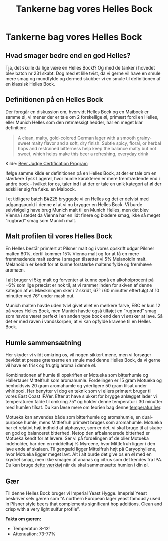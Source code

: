 ﻿---
published: 2024-09-09
title: Tankerne bag vores Helles Bock
slug: batch-231-helles-bock
summary: Mere øl
---


# Tankerne bag vores Helles Bock
## Hvad smager bedre end en god Helles?
Tja, det skulle da lige være en Helles Bock!?
Og med de tanker i hovedet blev batch nr 231 skabt. Dog med et lille tvist, da vi gerne vil have en smule mere smag og mundfylde og dermed skubber vi en smule til definitionen af en klassisk Helles Bock.

<RandomResponsiveImage />

## Definitionen på en Helles Bock
Der foregår en diskussion om, hvorvidt Helles Bock og en Maibock er samme øl, vi mener der er tale om 2 forskellige øl, primært fordi en Helles, eller Munich Helles som den retmæssigt hedder, har en meget klar definition:

> A clean, malty, gold-colored German lager with a smooth grainy-sweet malty flavor and a soft, dry finish. Subtle spicy, floral, or herbal hops and restrained bitterness help keep the balance malty but not sweet, which helps make this beer a refreshing, everyday drink

Kilde: [Beer Judge Certification Program](https://www.bjcp.org/style/2015/4/4A/munich-helles/)

Ifølge samme kilde er definitionen på en Helles Bock, at der er tale om en stærkere Tysk Lagerøl, hvor humle karakteren er mere fremtrædende end i andre bock - hvilket for os, taler ind i at der er tale en unik kategori af øl der adskiller sig fra f.eks. en Maibock.

I et tidligere batch B#225 bryggede vi en Helles og det er delvist med udgangspunkt i denne øl at vi nu brygger en Helles Bock.
Vi burde selvfølgelig have brug Munich malt til en Munich Helles, men det blev Vienna i stedet da Vienna har en lidt finere og blødere smag, ikke så meget “rugbrød” smag som Munich malt.
## Malt profilen til vores Helles Bock
En Helles består primært at Pilsner malt og i vores opskrift udgør Pilsner malten 80%, dertil kommer 15% Vienna malt og for at få en mere fremtrædende malt sødme i smagen tilsætter vi 5% Melanoidin malt. Melanoidin er kendt for at kunne forstærke maltens fylde og fremhæve aromaen.

I alt bruger vi 5kg malt og forventer at kunne opnå en alkoholprocent på +6% som lige præcist er nok til, at vi rammer inden for skiven af denne kategori af øl. Mæskningen sker i 2 skridt, 67° i 60 minutter efterfulgt af 10 minutter ved 76° under mash out.

Munich malten havde uden tvivl givet øllet en mørkere farve, EBC er kun 12 på vores Helles Bock, men Munich havde også tilføjet en “rugbrød” smag som havde været perfekt i en anden type bock end den vi ønsker at lave. Så det er med røven i vandskorpen, at vi kan opfylde kravene til en Helles Bock.
## Humle sammensætning
Her skyder vi vildt omkring os, vil nogen sikkert mene, men vi forsøger bevidst at presse grænserne en smule med denne Helles Bock, da vi gerne vil have en frisk og frugtig aroma i denne øl.

Kombinationen af humle til opskriften er Motueka som bitterhumle og Hallertauer Mittelfruh som aromahumle. Fordelingen er 15 gram Motueka og henholdsvis 20 gram aromahumle og yderligere 50 gram tilsat under whirlpool. Her benytter vi dog en teknik som vi ellers primært bruger til vores East Coast IPA’er.
Efter at have slukket for brygge anlægget lader vi temperaturen falde til omkring 75° og holder denne temperatur i 30 minutter med humlen tilsat. Du kan læse mere om teorien bag denne [temperatur her](https://byo.com/article/hop-stands/).

Motueka kan anvendes både som bitterhumle og aromahumle, en dual-purpose humle, mens Mittlefruh primært bruges som aromahumle. Motueka har et relativt højt indhold af alphasyre, som er det, vi skal bruge til at skabe en god og balanceret bitterhed. Netop den afbalancerede bitterhed er Motueka kendt for at levere. Ser vi på fordelingen af de olier Motueka indeholder, har den en middelhøj % Myrcene, hvor Mittlefruh ligger i den lave ende af skalaen. Til gengæld ligger Mittelfruh højt på Caryophyllene, hvor Motueka ligger meget lavt. Alt i alt burde det give os en øl med en krydret smag, men ikke smagen af ananas og citrus som det kendes fra IPA. Du kan bruge [dette værktøj](https://beermaverick.com/hops/hop-comparison-tool/?hops=hallertau-mittelfruh,motueka) når du skal sammensætte humlen i din øl.
## Gær
Til denne Helles Bock bruger vi Imperial Yeast Hygge. Imeprial Yeast beskriver selv gæren som “A northern European lager yeast famously used in Pilsner style beers that complements significant hop additions. Clean and crisp with a very light sulfur profile”.

**Fakta om gæren:**
- Temperatur: 8-13°
- Attenuation: 73-77%
